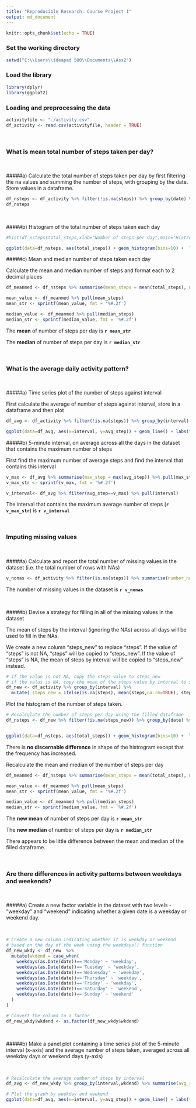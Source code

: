 ```yaml
---
title: "Reproducible Research: Course Project 1"
output: md_document
---
```


```r
knitr::opts_chunk$set(echo = TRUE)
```


### Set the working directory

```r
setwd("C:\\Users\\ideapad 500\\Documents\\Ass2")
```


### Load the library

```r
library(dplyr)
library(ggplot2)
```



### Loading and preprocessing the data

```r

activityfile <- "./activity.csv"
df_activity <- read.csv(activityfile, header = TRUE)

```

<br>

### What is mean total number of steps taken per day?

<br>

#####a) Calculate the total number of steps taken per day by first filtering the na values and summing the number of steps, with grouping by the date.  Store values in a dataframe.

```r

df_nsteps <- df_activity %>% filter(!is.na(steps)) %>% group_by(date) %>% summarise(total_steps=sum(steps))
df_nsteps
```

<br>

#####b) Histogram of the total number of steps taken each day

```r
#hist(df_nsteps$total_steps,xlab="Number of steps per day",main="Histrogram of number of steps per day")

ggplot(data=df_nsteps, aes(total_steps)) + geom_histogram(bins=10) +  labs(title="Histogram for number of steps per day",x="Number of steps per day", y="Frequency") 
```

\s\s

#####c)  Mean and median number of steps taken each day

Calculate the mean and median number of steps and format each to 2 decimal places

```r
df_meanmed <- df_nsteps %>% summarise(mean_steps = mean(total_steps), median_steps=median(total_steps))

mean_value <- df_meanmed %>% pull(mean_steps)
mean_str <- sprintf(mean_value, fmt = '%#.2f')

median_value <- df_meanmed %>% pull(median_steps)
median_str <- sprintf(median_value, fmt = '%#.2f')

```

The **mean** of number of steps per day is **`r mean_str`**

The **median** of number of steps per day is **`r median_str`**

<br>

### What is the average daily activity pattern?

<br>

#####a) Time series plot of the number of steps against interval

First calculate the average of number of steps against interval, store in a dataframe and then plot

```r
df_avg <- df_activity %>% filter(!is.na(steps)) %>% group_by(interval) %>% summarise(avg_step=mean(steps)) 

ggplot(data=df_avg, aes(x=interval, y=avg_step)) + geom_line() + labs(title="Time series for number of steps per day",x="Interval", y="Average number of steps") 

```


#####b) 5-minute interval, on average across all the days in the dataset that contains the maximum number of steps

First find the maximum number of average steps and find the interval that contains this interval

```r
v_max <- df_avg %>% summarise(max_step = max(avg_step)) %>% pull(max_step)
v_max_str <- sprintf(v_max, fmt = '%#.2f')

v_interval<- df_avg %>% filter(avg_step==v_max) %>% pull(interval)

```

The interval that contains the maximum average number of steps (**`r v_max_str`**) is 
**`r v_interval`**

<br>

### Imputing missing values

<br>

#####a) Calculate and report the total number of missing values in the dataset (i.e. the total number of rows with NAs)

```r
v_nonas <- df_activity %>% filter(is.na(steps)) %>% summarise(number_nonas=n()) %>% pull(number_nonas) 

```

The number of missing values in the dataset is **`r v_nonas`**

<br>

#####b) Devise a strategy for filling in all of the missing values in the dataset

The mean of steps by the interval (ignoring the NAs) across all days will be used to fill in the NAs.

We create a new column "steps_new" to replace "steps".  If the value of "steps" is not NA, "steps" will be copied to "steps_new".  If the value of "steps" is NA, the mean of steps by interval will be copied to "steps_new" instead.


```r

# if the value is not NA, copy the steps value to steps_new
# if the valus is NA, copy the mean of the steps value by interval to steps_new
df_new <- df_activity %>% group_by(interval) %>% 
  mutate( steps_new = ifelse(is.na(steps), mean(steps,na.rm=TRUE), steps)) %>% select(date,interval,steps_new)

```

Plot the histogram of the number of steps taken.

```r

# Recalculate the number of steps per day using the filled dataframe
df_nsteps <- df_new %>% filter(!is.na(steps_new)) %>% group_by(date) %>% summarise(total_steps=sum(steps_new))


ggplot(data=df_nsteps, aes(total_steps)) + geom_histogram(bins=10) +  labs(title="Histogram for number of steps per day",x="Number of steps per day", y="Frequency") 
```

There is **no discernable difference** in shape of the histrogram except that the frequency has increased.


Recalculate the mean and median of the number of steps per day

```r
df_meanmed <- df_nsteps %>% summarise(mean_steps = mean(total_steps), median_steps=median(total_steps))

mean_value <- df_meanmed %>% pull(mean_steps)
mean_str <- sprintf(mean_value, fmt = '%#.2f')

median_value <- df_meanmed %>% pull(median_steps)
median_str <- sprintf(median_value, fmt = '%#.2f')
```

The **new mean** of number of steps per day is **`r mean_str`**

The **new median** of number of steps per day is **`r median_str`**

There appears to be little difference between the mean and median of the filled dataframe.

<br>

### Are there differences in activity patterns between weekdays and weekends?

<br>

#####a) Create a new factor variable in the dataset with two levels - "weekday" and "weekend" indicating whether a given date is a weekday or weekend day.

<br>

```r
# Create a new column indicating whether it is weekday or weekend
# based on the day of the week using the weekdays() function
df_new_wkdy <- df_new  %>% 
  mutate(wkdend = case_when(
    weekdays(as.Date(date))=='Monday' ~ 'weekday',
    weekdays(as.Date(date))=='Tuesday' ~ 'weekday',
    weekdays(as.Date(date))=='Wednesday' ~ 'weekday',
    weekdays(as.Date(date))=='Thursday' ~ 'weekday',
    weekdays(as.Date(date))=='Friday' ~ 'weekday',
    weekdays(as.Date(date))=='Saturday' ~ 'weekend',
    weekdays(as.Date(date))=='Sunday' ~ 'weekend'
  )
)

# Convert the column to a factor
df_new_wkdy$wkdend <- as.factor(df_new_wkdy$wkdend)

```
<br>

#####b) Make a panel plot containing a time series plot of the 5-minute interval (x-axis) and the average number of steps taken, averaged across all weekday days or weekend days (y-axis)

<br>

```r
# Recalculate the average number of steps by interval
df_avg <- df_new_wkdy %>% group_by(interval,wkdend) %>% summarise(avg_step=mean(steps_new)) 

# Plot the graph by weekday and weekend
ggplot(data=df_avg, aes(x=interval, y=avg_step)) + geom_line() + labs(title="Time series for number of steps per day",x="Interval", y="Average number of steps") + facet_grid(wkdend ~ .)

```




